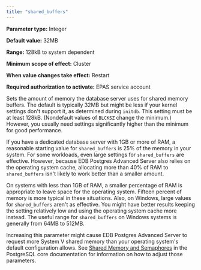 ```yaml
---
title: "shared_buffers"
---
```


<div id="shared_buffers" class="registered_link"></div>

**Parameter type:** Integer

**Default value:** 32MB

**Range:** 128kB to system dependent

**Minimum scope of effect:** Cluster

**When value changes take effect:** Restart

**Required authorization to activate:** EPAS service account

Sets the amount of memory the database server uses for shared memory buffers. The default is typically 32MB but might be less if your kernel settings don't support it, as determined during `initdb`. This setting must be at least 128kB. (Nondefault values of `BLCKSZ` change the minimum.) However, you usually need settings significantly higher than the minimum for good performance.

If you have a dedicated database server with 1GB or more of RAM, a reasonable starting value for `shared_buffers` is 25% of the memory in your system. For some workloads, even large settings for `shared_buffers` are effective. However, because EDB Postgres Advanced Server also relies on the operating system cache, allocating more than 40% of RAM to `shared_buffers` isn't likely to work better than a smaller amount.

On systems with less than 1GB of RAM, a smaller percentage of RAM is appropriate to leave space for the operating system. Fifteen percent of memory is more typical in these situations. Also, on Windows, large values for `shared_buffers` aren't as effective. You might have better results keeping the setting relatively low and using the operating system cache more instead. The useful range for `shared_buffers` on Windows systems is generally from 64MB to 512MB.

Increasing this parameter might cause EDB Postgres Advanced Server to request more System V shared memory than your operating system's default configuration allows. See [Shared Memory and Semaphores](https://www.postgresql.org/docs/15/kernel-resources.html#SYSVIPC) in the PostgreSQL core documentation for information on how to adjust those parameters.
